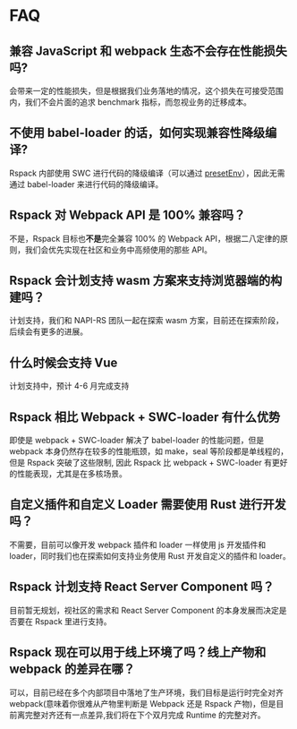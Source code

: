 # FAQ

## 兼容 JavaScript 和 webpack 生态不会存在性能损失吗?

会带来一定的性能损失，但是根据我们业务落地的情况，这个损失在可接受范围内，我们不会片面的追求 benchmark 指标，而忽视业务的迁移成本。

## 不使用 babel-loader 的话，如何实现兼容性降级编译?

Rspack 内部使用 SWC 进行代码的降级编译（可以通过 [presetEnv](/config/builtins#builtinspresetenv)），因此无需通过 babel-loader 来进行代码的降级编译。

## Rspack 对 Webpack API 是 100% 兼容吗？

不是，Rspack 目标也**不是**完全兼容 100% 的 Webpack API，根据二八定律的原则，我们会优先实现在社区和业务中高频使用的那些 API。

## Rspack 会计划支持 wasm 方案来支持浏览器端的构建吗？

计划支持，我们和 NAPI-RS 团队一起在探索 wasm 方案，目前还在探索阶段，后续会有更多的进展。

## 什么时候会支持 Vue

计划支持中，预计 4-6 月完成支持

## Rspack 相比 Webpack + SWC-loader 有什么优势

即使是 webpack + SWC-loader 解决了 babel-loader 的性能问题，但是 webpack 本身仍然存在较多的性能瓶颈，如 make，seal 等阶段都是单线程的，但是 Rspack 突破了这些限制, 因此 Rspack 比 webpack + SWC-loader 有更好的性能表现，尤其是在多核场景。

## 自定义插件和自定义 Loader 需要使用 Rust 进行开发吗？

不需要，目前可以像开发 webpack 插件和 loader 一样使用 js 开发插件和 loader，同时我们也在探索如何支持业务使用 Rust 开发自定义的插件和 loader。

## Rspack 计划支持 React Server Component 吗？

目前暂无规划，视社区的需求和 React Server Component 的本身发展而决定是否要在 Rspack 里进行支持。

## Rspack 现在可以用于线上环境了吗？线上产物和 webpack 的差异在哪？

可以，目前已经在多个内部项目中落地了生产环境，我们目标是运行时完全对齐 webpack(意味着你很难从产物里判断是 Webpack 还是 Rspack 产物)，但是目前离完整对齐还有一点差异,我们将在下个双月完成 Runtime 的完整对齐。
